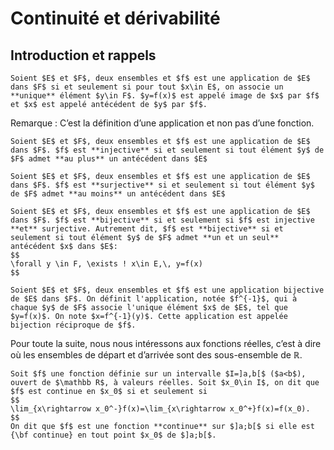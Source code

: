 # Continuité et dérivabilité

## Introduction et rappels

```definition
Soient $E$ et $F$, deux ensembles et $f$ est une application de $E$ dans $F$ si et seulement si pour tout $x\in E$, on associe un **unique** élément $y\in F$. $y=f(x)$ est appelé image de $x$ par $f$ et $x$ est appelé antécédent de $y$ par $f$.
```

Remarque : C'est la définition d'une application et non pas d'une fonction.

```definition
Soient $E$ et $F$, deux ensembles et $f$ est une application de $E$ dans $F$. $f$ est **injective** si et seulement si tout élément $y$ de $F$ admet **au plus** un antécédent dans $E$
```


```definition
Soient $E$ et $F$, deux ensembles et $f$ est une application de $E$ dans $F$. $f$ est **surjective** si et seulement si tout élément $y$ de $F$ admet **au moins** un antécédent dans $E$ 
```
  
```definition
Soient $E$ et $F$, deux ensembles et $f$ est une application de $E$ dans $F$. $f$ est **bijective** si et seulement si $f$ est injective **et** surjective. Autrement dit, $f$ est **bijective** si et seulement si tout élément $y$ de $F$ admet **un et un seul** antécédent $x$ dans $E$:
$$
\forall y \in F, \exists ! x\in E,\, y=f(x)  
$$
```





```definition
Soient $E$ et $F$, deux ensembles et $f$ est une application bijective de $E$ dans $F$. On définit l'application, notée $f^{-1}$, qui à chaque $y$ de $F$ associe l'unique élément $x$ de $E$, tel que $y=f(x)$. On note $x=f^{-1}(y)$. Cette application est appelée bijection réciproque de $f$. 
```


Pour toute la suite, nous nous intéressons aux fonctions réelles, c'est à dire où les ensembles de départ et d'arrivée sont des sous-ensemble de $\mathbb R$.


```definition
Soit $f$ une fonction définie sur un intervalle $I=]a,b[$ ($a<b$), ouvert de $\mathbb R$, à valeurs réelles. Soit $x_0\in I$, on dit que $f$ est continue en $x_0$ si et seulement si 
$$
\lim_{x\rightarrow x_0^-}f(x)=\lim_{x\rightarrow x_0^+}f(x)=f(x_0).
$$
On dit que $f$ est une fonction **continue** sur $]a;b[$ si elle est {\bf continue} en tout point $x_0$ de $]a;b[$.
```








